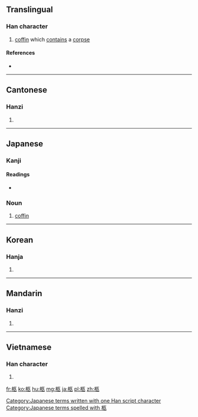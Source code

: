 {{also|柾}}
==Translingual==

===Han character===
{{Han char|rn=75|rad=木|as=05|sn=9|four=4191<sub>8</sub>|canj=木尸弓人 (DSNO)|ids=⿰[[木]][[匛]]}}

# [[coffin]] which [[contain]]s a [[corpse]]

====References====
* {{Han ref|kx=0520.140|dkj=14650|dj=0908.090|hdz=21180.070|uh=67E9|ud=26601|bh=AC5E|bd=44126}}

----

==Cantonese==

===Hanzi===
{{yue-hanzi|jyut=gau6|y=gau6}}

# {{defn|lang=yue|sort=木05}}

----

==Japanese==

===Kanji===
{{ja-kanji|grade=|rs=木05}}

====Readings====
* {{ja-readings|on=[[きゅう]] (kyū)|kun=[[ひつぎ]] (hitsugi)}}

===Noun===
{{ja-noun|k|hira=ひつぎ|rom=hitsugi}} 

# [[coffin]]

[[Category:Japanese terms written with one Han script character]]
[[Category:Japanese terms spelled with 柩]]
----

==Korean==

===Hanja===
{{ko-hanja|hangeul=구|eumhun=|rv=gu|mr=ku|y=kwu}}

# {{defn|lang=ko|sort=木05}}

----

==Mandarin==

===Hanzi===
{{cmn-hanzi|pin=[[jiù]] ([[jiu4]])|wg=chiu<sup>4</sup>}}

# {{defn|lang=cmn|sort=木05}}

----

==Vietnamese==

===Han character===
{{vi-readings|rs=木05| hanviet = cữu}}

# {{defn|lang=vi|sort=木05}}

[[fr:柩]]
[[ko:柩]]
[[hu:柩]]
[[mg:柩]]
[[ja:柩]]
[[pl:柩]]
[[zh:柩]]